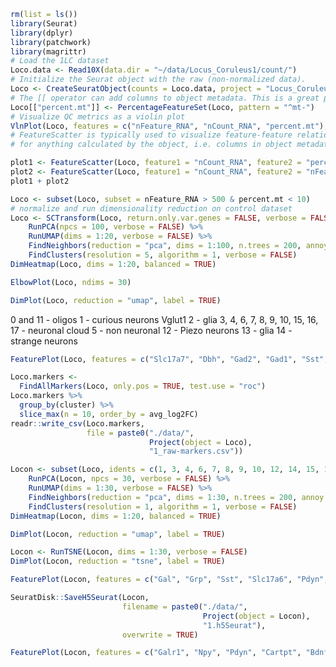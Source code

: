 ```r
rm(list = ls())
library(Seurat)
library(dplyr)
library(patchwork)
library(magrittr)
# Load the 1LC dataset
Loco.data <- Read10X(data.dir = "~/data/Locus_Coruleus1/count/")
# Initialize the Seurat object with the raw (non-normalized data).
Loco <- CreateSeuratObject(counts = Loco.data, project = "Locus_Coruleus", min.cells = 3, min.features = 200)
# The [[ operator can add columns to object metadata. This is a great place to stash QC stats
Loco[["percent.mt"]] <- PercentageFeatureSet(Loco, pattern = "^mt-")
# Visualize QC metrics as a violin plot
VlnPlot(Loco, features = c("nFeature_RNA", "nCount_RNA", "percent.mt"), ncol = 3)
# FeatureScatter is typically used to visualize feature-feature relationships, but can be used
# for anything calculated by the object, i.e. columns in object metadata, PC scores etc.

```
```r
plot1 <- FeatureScatter(Loco, feature1 = "nCount_RNA", feature2 = "percent.mt")
plot2 <- FeatureScatter(Loco, feature1 = "nCount_RNA", feature2 = "nFeature_RNA")
plot1 + plot2
```
```r
Loco <- subset(Loco, subset = nFeature_RNA > 500 & percent.mt < 10)
# normalize and run dimensionality reduction on control dataset
Loco <- SCTransform(Loco, return.only.var.genes = FALSE, verbose = FALSE) %>%
    RunPCA(npcs = 100, verbose = FALSE) %>%
    RunUMAP(dims = 1:20, verbose = FALSE) %>%
    FindNeighbors(reduction = "pca", dims = 1:100, n.trees = 200, annoy.metric = "cosine", verbose = FALSE) %>%
    FindClusters(resolution = 5, algorithm = 1, verbose = FALSE)
DimHeatmap(Loco, dims = 1:20, balanced = TRUE)
```
```r
ElbowPlot(Loco, ndims = 30)
```
```r
DimPlot(Loco, reduction = "umap", label = TRUE)
```
0 and 11 - oligos
1 - curious neurons Vglut1
2 - glia
3, 4, 6, 7, 8, 9, 10, 15, 16, 17 - neuronal cloud
5 - non neuronal
12 - Piezo neurons
13 - glia
14 - strange neurons


```r
FeaturePlot(Loco, features = c("Slc17a7", "Dbh", "Gad2", "Gad1", "Sst", "Slc17a6", "Stmn2", "Syt1", "Snap25"), order = T)
```
```r
Loco.markers <-
  FindAllMarkers(Loco, only.pos = TRUE, test.use = "roc")
Loco.markers %>%
  group_by(cluster) %>%
  slice_max(n = 10, order_by = avg_log2FC)
readr::write_csv(Loco.markers,
                 file = paste0("./data/",
                               Project(object = Loco),
                               "1_raw-markers.csv"))
```
```r
Locon <- subset(Loco, idents = c(1, 3, 4, 6, 7, 8, 9, 10, 12, 14, 15, 16, 17))
    RunPCA(Locon, npcs = 30, verbose = FALSE) %>%
    RunUMAP(dims = 1:30, verbose = FALSE) %>%
    FindNeighbors(reduction = "pca", dims = 1:30, n.trees = 200, annoy.metric = "cosine", verbose = FALSE) %>%
    FindClusters(resolution = 1, algorithm = 1, verbose = FALSE)
DimHeatmap(Locon, dims = 1:20, balanced = TRUE)
```

```r
DimPlot(Locon, reduction = "umap", label = TRUE)
```
```r
Locon <- RunTSNE(Locon, dims = 1:30, verbose = FALSE)
DimPlot(Locon, reduction = "tsne", label = TRUE)
```
```r
FeaturePlot(Locon, features = c("Gal", "Grp", "Sst", "Slc17a6", "Pdyn", "Cartpt", "Bdnf", "Th", "Slc18a2", "Dbh", "Gad1", "Slc6a2"), reduction = "tsne", order = T)
```

```r
SeuratDisk::SaveH5Seurat(Locon, 
                         filename = paste0("./data/",
                                           Project(object = Locon), 
                                           "1.h5Seurat"), 
                         overwrite = TRUE)
```
```r
FeaturePlot(Locon, features = c("Galr1", "Npy", "Pdyn", "Cartpt", "Bdnf", "Th", "Slc18a2", "Dbh", "Gad1", "Slc6a2"), reduction = "tsne", order = T)
```

